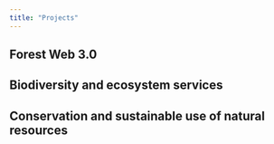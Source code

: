 ```yaml
---
title: "Projects"
---
```


## Forest Web 3.0

## Biodiversity and ecosystem services

## Conservation and sustainable use of natural resources
